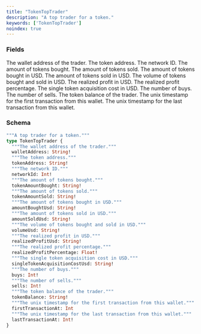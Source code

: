 ```yaml
---
title: "TokenTopTrader"
description: "A top trader for a token."
keywords: ['TokenTopTrader']
noindex: true
---
```


### Fields

<ResponseField name="walletAddress" type="String!" required>
  The wallet address of the trader.
</ResponseField>

<ResponseField name="tokenAddress" type="String!" required>
  The token address.
</ResponseField>

<ResponseField name="networkId" type="Int!" required>
  The network ID.
</ResponseField>

<ResponseField name="tokenAmountBought" type="String!" required>
  The amount of tokens bought.
</ResponseField>

<ResponseField name="tokenAmountSold" type="String!" required>
  The amount of tokens sold.
</ResponseField>

<ResponseField name="amountBoughtUsd" type="String!" required>
  The amount of tokens bought in USD.
</ResponseField>

<ResponseField name="amountSoldUsd" type="String!" required>
  The amount of tokens sold in USD.
</ResponseField>

<ResponseField name="volumeUsd" type="String!" required>
  The volume of tokens bought and sold in USD.
</ResponseField>

<ResponseField name="realizedProfitUsd" type="String!" required>
  The realized profit in USD.
</ResponseField>

<ResponseField name="realizedProfitPercentage" type="Float!" required>
  The realized profit percentage.
</ResponseField>

<ResponseField name="singleTokenAcquisitionCostUsd" type="String!" required>
  The single token acquisition cost in USD.
</ResponseField>

<ResponseField name="buys" type="Int!" required>
  The number of buys.
</ResponseField>

<ResponseField name="sells" type="Int!" required>
  The number of sells.
</ResponseField>

<ResponseField name="tokenBalance" type="String!" required>
  The token balance of the trader.
</ResponseField>

<ResponseField name="firstTransactionAt" type="Int">
  The unix timestamp for the first transaction from this wallet.
</ResponseField>

<ResponseField name="lastTransactionAt" type="Int!" required>
  The unix timestamp for the last transaction from this wallet.
</ResponseField>

### Schema


```graphql 
"""A top trader for a token."""
type TokenTopTrader {
  """The wallet address of the trader."""
  walletAddress: String!
  """The token address."""
  tokenAddress: String!
  """The network ID."""
  networkId: Int!
  """The amount of tokens bought."""
  tokenAmountBought: String!
  """The amount of tokens sold."""
  tokenAmountSold: String!
  """The amount of tokens bought in USD."""
  amountBoughtUsd: String!
  """The amount of tokens sold in USD."""
  amountSoldUsd: String!
  """The volume of tokens bought and sold in USD."""
  volumeUsd: String!
  """The realized profit in USD."""
  realizedProfitUsd: String!
  """The realized profit percentage."""
  realizedProfitPercentage: Float!
  """The single token acquisition cost in USD."""
  singleTokenAcquisitionCostUsd: String!
  """The number of buys."""
  buys: Int!
  """The number of sells."""
  sells: Int!
  """The token balance of the trader."""
  tokenBalance: String!
  """The unix timestamp for the first transaction from this wallet."""
  firstTransactionAt: Int
  """The unix timestamp for the last transaction from this wallet."""
  lastTransactionAt: Int!
}
```
